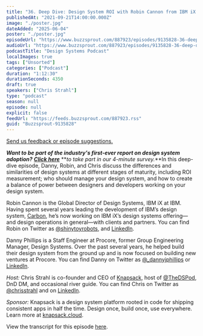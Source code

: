 ```yaml
---
title: "36. Deep Dive: Design System ROI with Robin Cannon from IBM iX and Danny Phillips from Procore"
publishedAt: "2021-09-21T14:00:00.000Z"
image: "./poster.jpg"
dateAdded: "2025-06-04"
poster: "./poster.jpg"
episodeUrl: "https://www.buzzsprout.com/887923/episodes/9135828-36-deep-dive-design-system-roi-with-robin-cannon-from-ibm-ix-and-danny-phillips-from-procore.mp3"
audioUrl: "https://www.buzzsprout.com/887923/episodes/9135828-36-deep-dive-design-system-roi-with-robin-cannon-from-ibm-ix-and-danny-phillips-from-procore.mp3"
podcastTitle: "Design Systems Podcast"
localImages: true
tags: ["Unsorted"]
categories: ["Podcast"]
duration: "1:12:30"
durationSeconds: 4350
draft: true
speakers: ["Chris Strahl"]
type: "podcast"
season: null
episode: null
explicit: false
feedUrl: "https://feeds.buzzsprout.com/887923.rss"
guid: "Buzzsprout-9135828"
---
```

[Send us feedback or episode suggestions.](https://www.buzzsprout.com/twilio/text_messages/887923/open_sms)

**_Want to be part of the industry's first-ever report on design system adoption?_** [**_Click here_**](https://knapsack-cloud.typeform.com/ds-adoption-21) **_to take part in our 4-minute survey._**In this deep-dive episode, Danny, Robin, and Chris discuss the differences and similarities of design systems at different stages of maturity, including ROI measurement; who should manage your design system, and how to create a balance of power between designers and developers working on your design system.  
  
Robin Cannon is the Global Director of Design Systems, IBM iX at IBM. Having spent several years leading the development of IBM’s design system, [Carbon](https://www.carbondesignsystem.com/), he’s now working on IBM iX’s design systems offering—and design operations in general—with clients and partners. You can find Robin on Twitter as [@shinytoyrobots](https://twitter.com/ShinyToyRobots), and [LinkedIn](https://www.linkedin.com/in/robincannon/).  
  
Danny Phillips is a Staff Engineer at Procore, former Group Engineering Manager, Design Systems. Over the past several years, he helped build their design system from the ground up and is now focused on building new ventures at Procore. You can find Danny on Twitter as [@\_dannyjphillips](https://twitter.com/_dannyjphillips) or [LinkedIn](https://www.linkedin.com/in/dannyphillips1/).  
  
_Host:_ Chris Strahl is co-founder and CEO of [Knapsack](https://www.knapsack.cloud/), host of [@TheDSPod](https://twitter.com/thedspod), DnD DM, and occasional river guide. You can find Chris on Twitter as [@chrisstrahl](https://twitter.com/chrisstrahl) and on [LinkedIn](https://www.linkedin.com/in/chrisstrahl/).  
  
_Sponsor:_ Knapsack is a design system platform rooted in code for shipping consistent apps in half the time. Design once, build once, use everywhere. Learn more at [knapsack.cloud](https://www.knapsack.cloud/).  
  
View the transcript for this episode [here](http://knapsack.cloud/blog/dsp-36-robin-cannon-ibm-and-danny-phillips-procore).
